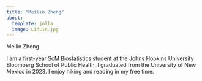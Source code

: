 ```yaml
---
title: "Meilin Zheng"
about:
  template: jolla
  image: LinLin.jpg
---
```


Meilin Zheng

I am a first-year ScM Biostatistics student at the Johns Hopkins University Bloomberg School of Public Health. I graduated from the University of New Mexico in 2023. I enjoy hiking and reading in my free time. 


